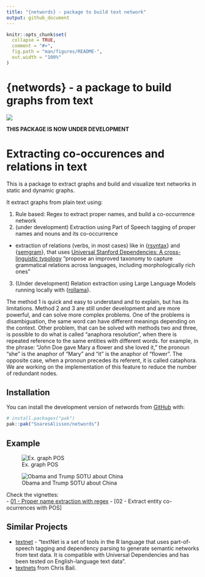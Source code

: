 ```yaml
---
title: "{networds} - package to build text network"
output: github_document
---
```


<!-- README.md is generated from README.Rmd. Please edit that file -->

```r
knitr::opts_chunk$set(
  collapse = TRUE,
  comment = "#>",
  fig.path = "man/figures/README-",
  out.width = "100%"
)
```


# {networds} -  a package to build graphs from text
<!-- badges: start -->
<!-- badges: end -->

![](./networds_hex.svg)

**THIS PACKAGE IS NOW UNDER DEVELOPMENT**


# Extracting co-occurences and relations in text

This is a package to extract graphs and build  and visualize text networks in static and dynamic graphs.

It extract graphs from plain text using:

1) Rule based: Regex to extract proper names, and build a co-occurrence network
2) (under development) Extraction using Part of Speech tagging of proper names and nouns and its co-occurrence
  - extraction of relations (verbs, in most cases) like in {[rsyntax](https://github.com/vanatteveldt/rsyntax)} and {[semgram](https://github.com/omstuhler/semgram)}, that uses [Universal Stanford Dependencies: A cross-linguistic typology](https://nlp.stanford.edu/pubs/USD_LREC14_paper_camera_ready.pdf)
  "propose an improved taxonomy to capture grammatical relations across languages, including morphologically rich ones"
3) (Under development) Relation extraction using Large Language Models running locally with {[rollama](https://github.com/JBGruber/rollama)}.

The method 1 is quick and easy to understand and to explain, but has its limitations.
Method 2 and 3 are still under development and are more powerful, and can solve more complex problems. 
One of the problems is disambiguation, the same word can have different meanings depending on the context.
Other problem, that can be solved with methods two and three, is possible to do what is called 
"anaphora resolution", when there is repeated reference to the same entities with different words.
<!-- _"In computational linguistics, Ruslan Mitkov defined anaphora as a phenomena of pointing back a previously mentioned item in the text"_ (Font: [A Survey on Semantic Processing Technique](https://arxiv.org/pdf/2310.18345)),  -->
for example, in the phrase: 
“John Doe gave Mary a flower and she loved it,” the pronoun “she” is the anaphor of “Mary” and "it" is the anaphor of "flower”.
The opposite case, when a pronoun precedes its referent, it is called cataphora.
We are working on the implementation of this feature to reduce the number of redundant nodes.

## Installation

You can install the development version of networds from [GitHub](https://github.com/) with:

``` r
# install.packages("pak")
pak::pak("SoaresAlisson/networds")
```

## Example

![Ex. graph POS](./www/graph_pos_wikiText.png)

![Obama and Trump SOTU about China](www/obama_trump_china.png)

Check the vignettes:  
- [01 - Proper name extraction with regex](https://htmlpreview.github.io/?https://raw.githubusercontent.com/SoaresAlisson/networds/refs/heads/master/vignettes/entities_and_relation_extraction.html)
- [02 - Extract entity co-ocurrences with POS]

## Similar Projects

- [textnet](https://github.com/ucd-cepb/textnet) - "textNet is a set of tools in the R language that uses part-of-speech tagging and dependency parsing to generate semantic networks from text data. It is compatible with Universal Dependencies and has been tested on English-language text data".
- [textnets](https://github.com/cbail/textnets) from Chris Bail. 
